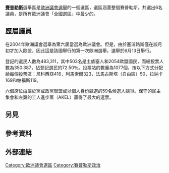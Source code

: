 {{Unreferenced|time=2021-02-08T08:20:01+00:00}}
{{Infobox European Parliament constituency
|title = 塞浦路斯
|map = EP-constituency-CY.svg
|coordinates = {{coord|51.0|10.0}}
|created = 2004
|meps = 6席 (2004–現今)
|memberstate = 塞浦路斯
|memberstatelink2 = 塞浦路斯
|sources = 
}}
'''[[賽普勒斯|賽普勒斯]]'''選舉區是[[歐洲議會選舉|歐洲議會選舉]]的一個選區，選區涵蓋整個賽普勒斯。共選出6名議員，是所有歐洲議會「全國選區」中最少的。

== 歷屆議員 ==
在2004年歐洲議會選舉為第六屆當選為歐洲議會。但是，由於塞浦路斯僅在該月初才加入歐盟，因此這是該國舉行的第一次歐洲選舉。選舉於6月13日舉行。

登記的選民人數為483,311，其中503名是土族塞人和2054歐盟國民，而總投票人數為350.387，佔登記選民的72.50％。投票站的數量為1077個，按以下方式分配給每個投票區：尼科西亞416，利馬索爾323，法馬古斯塔（自由區）50，拉納卡169和帕福斯119。

六個席位由屬於黨或政黨聯盟或以個人身份競選的59名候選人競爭。保守的民主集會和左翼的工人進步黨（AKEL）贏得了最大的選票。

== 另見 ==

== 參考資料 ==
{{reflist}}

== 外部連結 ==
{{歐洲議會選區 2020–24年}}
{{歐洲議會選區 2019–24年}}
{{歐洲議會選區 2014–2019年}}

[[Category:歐洲議會選區|Category:歐洲議會選區]]
[[Category:賽普勒斯政治|Category:賽普勒斯政治]]